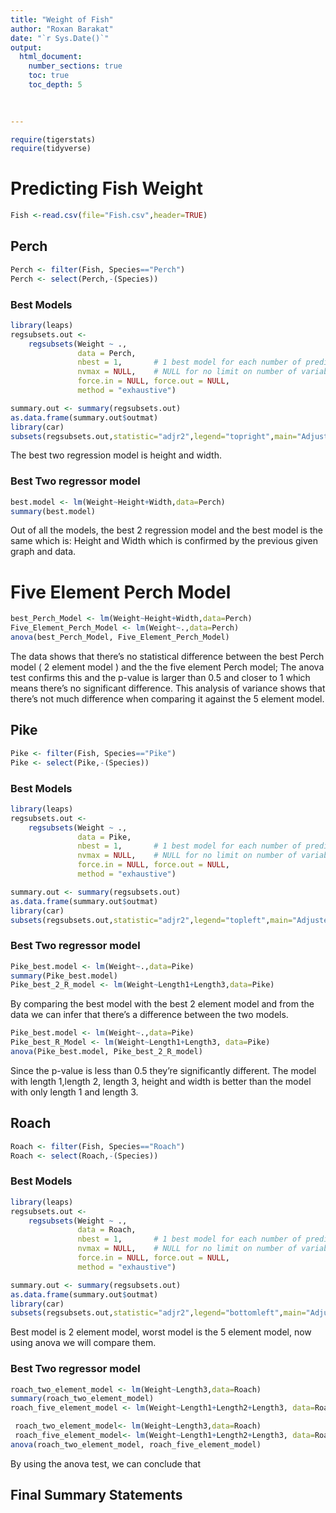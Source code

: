 ```yaml
---
title: "Weight of Fish"
author: "Roxan Barakat"
date: "`r Sys.Date()`"  
output: 
  html_document:
    number_sections: true
    toc: true
    toc_depth: 5

 
    
---
```



```r
require(tigerstats)
require(tidyverse)
```

# Predicting Fish Weight
```r
Fish <-read.csv(file="Fish.csv",header=TRUE)
```
## Perch
```r
Perch <- filter(Fish, Species=="Perch")
Perch <- select(Perch,-(Species))
```

### Best Models

```r
library(leaps)
regsubsets.out <-
    regsubsets(Weight ~ .,
               data = Perch,
               nbest = 1,       # 1 best model for each number of predictors
               nvmax = NULL,    # NULL for no limit on number of variables
               force.in = NULL, force.out = NULL,
               method = "exhaustive")

summary.out <- summary(regsubsets.out)
as.data.frame(summary.out$outmat)
library(car)
subsets(regsubsets.out,statistic="adjr2",legend="topright",main="Adjusted R^2")
```

The best two regression model is height and width.

### Best Two regressor model
```r
best.model <- lm(Weight~Height+Width,data=Perch)
summary(best.model)
```

Out of all the models, the best 2 regression model and the best model is the same which is: Height and Width which is confirmed by the previous given graph and data.

# Five Element Perch Model
```r
best_Perch_Model <- lm(Weight~Height+Width,data=Perch)
Five_Element_Perch_Model <- lm(Weight~.,data=Perch)
anova(best_Perch_Model, Five_Element_Perch_Model)

```
The data shows that there's no statistical difference between the best Perch model ( 2 element model ) and the the five element Perch model; The anova test confirms this and the p-value is larger than 0.5 and closer to 1 which means there's no significant difference.  This analysis of variance shows that there's not much difference when comparing it against the 5 element model.

## Pike
```r
Pike <- filter(Fish, Species=="Pike")
Pike <- select(Pike,-(Species))
```

### Best Models
```r
library(leaps)
regsubsets.out <-
    regsubsets(Weight ~ .,
               data = Pike,
               nbest = 1,       # 1 best model for each number of predictors
               nvmax = NULL,    # NULL for no limit on number of variables
               force.in = NULL, force.out = NULL,
               method = "exhaustive")

summary.out <- summary(regsubsets.out)
as.data.frame(summary.out$outmat)
library(car)
subsets(regsubsets.out,statistic="adjr2",legend="topleft",main="Adjusted R^2")
```


### Best Two regressor model
```r
Pike_best.model <- lm(Weight~.,data=Pike)
summary(Pike_best.model)
Pike_best_2_R_model <- lm(Weight~Length1+Length3,data=Pike)
```

By comparing the best model with the best 2 element model and from the data we can infer that there's a difference between the two models. 

```r
Pike_best.model <- lm(Weight~.,data=Pike)
Pike_best_R_Model <- lm(Weight~Length1+Length3, data=Pike)
anova(Pike_best.model, Pike_best_2_R_model)
```

Since the p-value is less than 0.5 they're significantly different. The model with length 1,length 2, length 3, height and width is better than the model with only length 1 and length 3.

## Roach
```r
Roach <- filter(Fish, Species=="Roach")
Roach <- select(Roach,-(Species))
```

### Best Models
```r
library(leaps)
regsubsets.out <-
    regsubsets(Weight ~ .,
               data = Roach,
               nbest = 1,       # 1 best model for each number of predictors
               nvmax = NULL,    # NULL for no limit on number of variables
               force.in = NULL, force.out = NULL,
               method = "exhaustive")

summary.out <- summary(regsubsets.out)
as.data.frame(summary.out$outmat)
library(car)
subsets(regsubsets.out,statistic="adjr2",legend="bottomleft",main="Adjusted R^2")
```

Best model is 2 element model, worst model is the 5 element model, now using anova we will compare them. 

### Best Two regressor model
```r
roach_two_element_model <- lm(Weight~Length3,data=Roach)
summary(roach_two_element_model)
roach_five_element_model <- lm(Weight~Length1+Length2+Length3, data=Roach)
```

```r
 roach_two_element_model<- lm(Weight~Length3,data=Roach)
 roach_five_element_model<- lm(Weight~Length1+Length2+Length3, data=Roach)
anova(roach_two_element_model, roach_five_element_model)
```
By using the anova test, we can conclude that 

## Final Summary Statements
